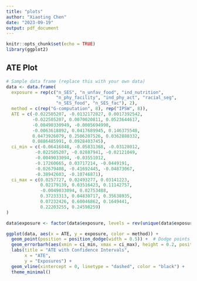 ```yaml
---
title: "plots"
author: "Xiaoting Chen"
date: "2023-09-19"
output: pdf_document
---
```


```r
knitr::opts_chunk$set(echo = TRUE)
library(ggplot2)
```

## ATE Plot


```r
# Sample data frame (replace this with your own data)
data <- data.frame(
  exposure = rep(c("n_SES", "n_unfav_food", "ind_nutrition",
                   "n_phy_facility", "ind_phy_act", "racial_seg",
                   "n_SES_food", "n_SES_fac"), 2),
  method = c(rep("G-computation", 8), rep("IPSW", 8)),
  ATE = c(-0.022505207, -0.0132172827, 0.0017392542, 
          -0.022505207, 0.0070020811, 0.0523644617,
          -0.00490330949, -0.0005694998,
          -0.0063618892, 0.0417689945, 0.146375548,
          0.0473926079, 0.2506207526, 0.0362880332,
          0.0886485991, 0.0928403745),
  ci_min = c(-0.06416848, -0.05831368, -0.03128012,
           -0.022505207, -0.02887941, -0.02121049,
           -0.0049033094, -0.03551012,
           -0.17260665, 0.03717214, -0.0449191,
           -0.02679408, -0.41692445, -0.04873067,
           -0.38942603, -0.10746871),
  ci_max = c(0.0257727, 0.02493277, 0.03141223,
             0.02179139, 0.03516423, 0.11142757,
             -0.0049033094, 0.02753488,
             0.37233313, 0.04830717, 0.35638935,
             0.07232426, 0.60046862, 0.1649441,
             0.22203255, 0.24598259)
)

data$exposure <- factor(data$exposure, levels = rev(unique(data$exposure)))

ggplot(data, aes(x = ATE, y = exposure, color = method)) +
  geom_point(position = position_dodge(width = 0.5)) +  # Dodge points for different groups
  geom_errorbarh(aes(xmin = ci_min, xmax = ci_max), height = 0.2, position = position_dodge(width = 0.5)) +
  labs(title = "ATE with Confidence Intervals",
       x = "ATE",
       y = "Exposures") +
  geom_vline(xintercept = 0, linetype = "dashed", color = "black") +
  theme_minimal()
```

